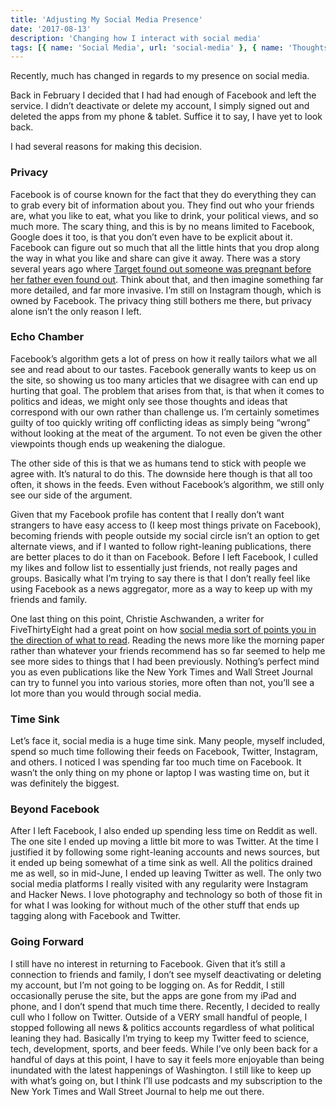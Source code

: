 ```yaml
---
title: 'Adjusting My Social Media Presence'
date: '2017-08-13'
description: 'Changing how I interact with social media'
tags: [{ name: 'Social Media', url: 'social-media' }, { name: 'Thoughts', url: 'thoughts' }, { name: 'News', url: 'news' }]
---
```


Recently, much has changed in regards to my presence on social media.

Back in February I decided that I had had enough of Facebook and left the service. I didn’t deactivate or delete my account, I simply signed out and deleted the apps from my phone & tablet. Suffice it to say, I have yet to look back.

I had several reasons for making this decision.

<h3>Privacy</h3>

Facebook is of course known for the fact that they do everything they can to grab every bit of information about you. They find out who your friends are, what you like to eat, what you like to drink, your political views, and so much more. The scary thing, and this is by no means limited to Facebook, Google does it too, is that you don’t even have to be explicit about it. Facebook can figure out so much that all the little hints that you drop along the way in what you like and share can give it away. There was a story several years ago where <a href="https://www.forbes.com/sites/kashmirhill/2012/02/16/how-target-figured-out-a-teen-girl-was-pregnant-before-her-father-did/#3078e64b6668" target="_blank" rel="noopener">Target found out someone was pregnant before her father even found out</a>. Think about that, and then imagine something far more detailed, and far more invasive. I’m still on Instagram though, which is owned by Facebook. The privacy thing still bothers me there, but privacy alone isn’t the only reason I left.

<h3>Echo Chamber</h3>

Facebook’s algorithm gets a lot of press on how it really tailors what we all see and read about to our tastes. Facebook generally wants to keep us on the site, so showing us too many articles that we disagree with can end up hurting that goal. The problem that arises from that, is that when it comes to politics and ideas, we might only see those thoughts and ideas that correspond with our own rather than challenge us. I’m certainly sometimes guilty of too quickly writing off conflicting ideas as simply being “wrong” without looking at the meat of the argument. To not even be given the other viewpoints though ends up weakening the dialogue.

The other side of this is that we as humans tend to stick with people we agree with. It’s natural to do this. The downside here though is that all too often, it shows in the feeds. Even without Facebook’s algorithm, we still only see our side of the argument.

Given that my Facebook profile has content that I really don’t want strangers to have easy access to (I keep most things private on Facebook), becoming friends with people outside my social circle isn’t an option to get alternate views, and if I wanted to follow right-leaning publications, there are better places to do it than on Facebook. Before I left Facebook, I culled my likes and follow list to essentially just friends, not really pages and groups. Basically what I’m trying to say there is that I don’t really feel like using Facebook as a news aggregator, more as a way to keep up with my friends and family.

One last thing on this point, Christie Aschwanden, a writer for FiveThirtyEight had a great point on how <a href="https://fivethirtyeight.com/features/leaving-social-media-taught-me-how-broken-the-news-cycle-is/" target="_blank" rel="noopener">social media sort of points you in the direction of what to read</a>. Reading the news more like the morning paper rather than whatever your friends recommend has so far seemed to help me see more sides to things that I had been previously. Nothing’s perfect mind you as even publications like the New York Times and Wall Street Journal can try to funnel you into various stories, more often than not, you’ll see a lot more than you would through social media.

<h3>Time Sink</h3>

Let’s face it, social media is a huge time sink. Many people, myself included, spend so much time following their feeds on Facebook, Twitter, Instagram, and others. I noticed I was spending far too much time on Facebook. It wasn’t the only thing on my phone or laptop I was wasting time on, but it was definitely the biggest.

<h3>Beyond Facebook</h3>

After I left Facebook, I also ended up spending less time on Reddit as well. The one site I ended up moving a little bit more to was Twitter. At the time I justified it by following some right-leaning accounts and news sources, but it ended up being somewhat of a time sink as well. All the politics drained me as well, so in mid-June, I ended up leaving Twitter as well. The only two social media platforms I really visited with any regularity were Instagram and Hacker News. I love photography and technology so both of those fit in for what I was looking for without much of the other stuff that ends up tagging along with Facebook and Twitter.

<h3>Going Forward</h3>

I still have no interest in returning to Facebook. Given that it’s still a connection to friends and family, I don’t see myself deactivating or deleting my account, but I’m not going to be logging on. As for Reddit, I still occasionally peruse the site, but the apps are gone from my iPad and phone, and I don’t spend that much time there. Recently, I decided to really cull who I follow on Twitter. Outside of a VERY small handful of people, I stopped following all news & politics accounts regardless of what political leaning they had. Basically I’m trying to keep my Twitter feed to science, tech, development, sports, and beer feeds. While I’ve only been back for a handful of days at this point, I have to say it feels more enjoyable than being inundated with the latest happenings of Washington. I still like to keep up with what’s going on, but I think I’ll use podcasts and my subscription to the New York Times and Wall Street Journal to help me out there.
